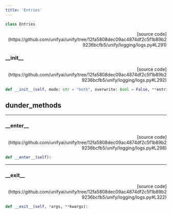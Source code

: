 ```yaml
---
title: 'Entries'
---
```


```python
class Entries
```

<p align="right">[source code](https://github.com/unifyai/unify/tree/12fa5808dec09ac4874df2c5f1b89b29236bcfb5/unify/logging/logs.py#L291)</p>



### \_\_init\_\_

<p align="right">[source code](https://github.com/unifyai/unify/tree/12fa5808dec09ac4874df2c5f1b89b29236bcfb5/unify/logging/logs.py#L292)</p>

```python
def __init__(self, mode: str = "both", overwrite: bool = False, **entries):
```



## dunder_methods

---

### \_\_enter\_\_

<p align="right">[source code](https://github.com/unifyai/unify/tree/12fa5808dec09ac4874df2c5f1b89b29236bcfb5/unify/logging/logs.py#L298)</p>

```python
def __enter__(self):
```



---

### \_\_exit\_\_

<p align="right">[source code](https://github.com/unifyai/unify/tree/12fa5808dec09ac4874df2c5f1b89b29236bcfb5/unify/logging/logs.py#L322)</p>

```python
def __exit__(self, *args, **kwargs):
```

